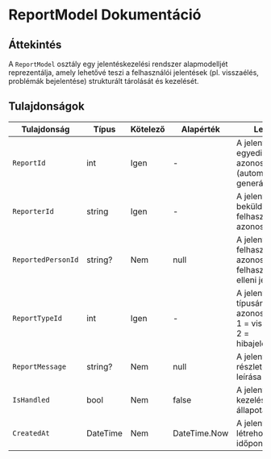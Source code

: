 # ReportModel Dokumentáció

## **Áttekintés**
A `ReportModel` osztály egy jelentéskezelési rendszer alapmodelljét reprezentálja, amely lehetővé teszi a felhasználói jelentések (pl. visszaélés, problémák bejelentése) strukturált tárolását és kezelését.

## **Tulajdonságok**

| Tulajdonság          | Típus      | Kötelező | Alapérték      | Leírás                                                                 |
|----------------------|------------|----------|----------------|-----------------------------------------------------------------------|
| `ReportId`           | int        | Igen     | -              | A jelentés egyedi azonosítója (automatikusan generált)                |
| `ReporterId`         | string     | Igen     | -              | A jelentést beküldő felhasználó azonosítója                           |
| `ReportedPersonId`   | string?    | Nem      | null           | A jelentett felhasználó azonosítója (ha felhasználó elleni jelentés)  |
| `ReportTypeId`       | int        | Igen     | -              | A jelentés típusának azonosítója (pl. 1 = visszaélés, 2 = hibajelentés)|
| `ReportMessage`      | string?    | Nem      | null           | A jelentés részletes leírása                                          |
| `IsHandled`          | bool       | Nem      | false          | A jelentés kezelésének állapota                                        |
| `CreatedAt`          | DateTime   | Nem      | DateTime.Now   | A jelentés létrehozásának időpontja                                    |